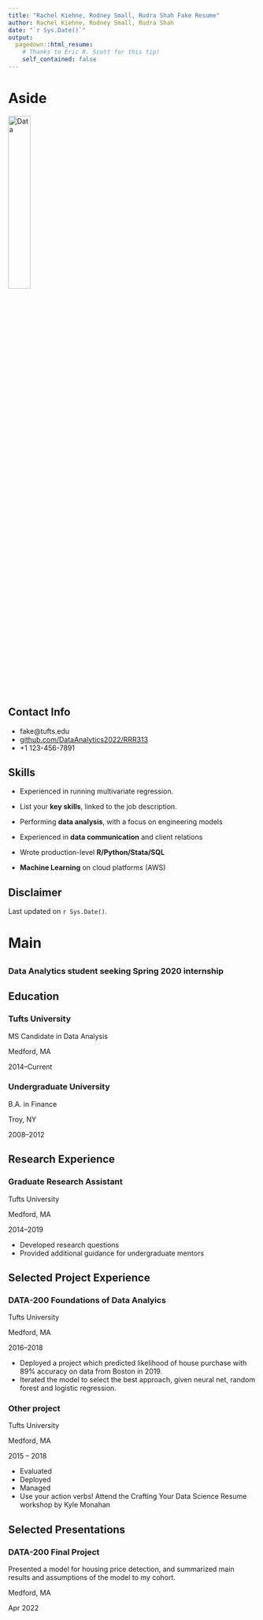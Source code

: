 ---
title: "Rachel Kiehne, Rodney Small, Rudra Shah Fake Resume"
author: Rachel Kiehne, Rodney Small, Rudra Shah 
date: "`r Sys.Date()`"
output:
  pagedown::html_resume:
    # Thanks to Eric R. Scott for this tip! 
    self_contained: false
---

Aside
================================================================================


![Data](data_icon.png){width=30%}
<!-- ![Data](`r here::here("data_icon.png")`) -->



Contact Info {#contact}
--------------------------------------------------------------------------------

- <i class="fa fa-envelope"></i>fake@tufts.edu
- <i class="fa fa-github"></i> [github.com/DataAnalytics2022/RRR313](https://github.com/DataAnalytics2022/)
- <i class="fa fa-phone"></i> +1 123-456-7891


Skills {#skills}
--------------------------------------------------------------------------------

- Experienced in running multivariate regression. 

- List your **key skills**, linked to the job description.

- Performing **data analysis**, with a focus on engineering models

- Experienced in **data communication** and client relations

- Wrote production-level **R/Python/Stata/SQL** 

- **Machine Learning** on cloud platforms (AWS)




Disclaimer {#disclaimer}
--------------------------------------------------------------------------------

<!--This resume was made with the R package [**pagedown**](https://github.com/rstudio/pagedown).-->

Last updated on `r Sys.Date()`.



Main
================================================================================

{#title}
--------------------------------------------------------------------------------

### Data Analytics student seeking Spring 2020 internship


Education {data-icon=graduation-cap data-concise=true}
--------------------------------------------------------------------------------

### Tufts University

MS Candidate in Data Analysis

Medford, MA

2014--Current


### Undergraduate University

B.A. in Finance

Troy, NY 

2008--2012



Research Experience {data-icon=flask}
--------------------------------------------------------------------------------

### Graduate Research Assistant

Tufts University

Medford, MA

2014--2019

- Developed research questions 
- Provided additional guidance for undergraduate mentors



Selected Project Experience {data-icon=chalkboard-teacher}
--------------------------------------------------------------------------------

### DATA-200 Foundations of Data Analyics 

Tufts University

Medford, MA

2016--2018

<!--::: concise-->
- Deployed a project which predicted likelihood of house purchase with 89% accuracy on data from Boston in 2019.
- Iterated the model to select the best approach, given neural net, random forest and logistic regression.
<!--:::-->




### Other project

Tufts University

Medford, MA

2015 -- 2018

- Evaluated 
- Deployed
- Managed 
- Use your action verbs! Attend the Crafting Your Data Science Resume workshop by Kyle Monahan



Selected Presentations {data-icon=comment-alt}
--------------------------------------------------------------------------------
### DATA-200 Final Project
Presented a model for housing price detection, and summarized main results and assumptions of the model to my cohort. 

Medford, MA

Apr 2022


